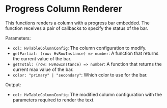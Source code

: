 

<Meta
  of={TableRenderersStories}
  title="Visualizations/Table/Table Renderers/Progress Column Renderer"
/>

# Progress Column Renderer

This functions renders a column with a progress bar embedded. The function receives a pair of callbacks to specify the status of the bar.

Parameters:

- `col: HvTableColumnConfig`: The column configuration to modify.
- `getPartial: (row: HvRowInstance) => number`: A function that returns the current value of the bar.
- `getTotal: (row: HvRowInstance) => number`: A function that returns the current max value of the bar.
- `color: "primary" | "secondary"`: Which color to use for the bar.

Output:

- `col: HvTableColumnConfig`: The modified column configuration with the parameters required to render the text.

<Canvas of={TableRenderersStories.ProgressColumnRendererStory} />

